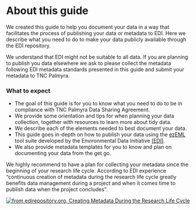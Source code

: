 # About this guide {.unnumbered}

We created this guide to help you document your data in a way that facilitates the process of publishing your data or metadata to EDI. Here we describe what you need to do to make your data publicly available through the EDI repository.

::: callout-important
We understand that EDI might not be suitable to all data. If you are planning to publish you data elsewhere we ask to please collect the metadata following EDI metadata standards presented in this guide and submit your metadata to TNC Palmyra.
:::

### What to expect

-   The goal of this guide is for you to know what you need to do to be in compliance with TNC Palmyra Data Sharing Agreement.
-   We provide some orientation and tips for when planning your data collection, together with resources to learn more about tidy data.
-   We describe each of the elements needed to best document your data.
-   This guide goes in-depth on how to publish your data using the [ezEML](https://ezeml.edirepository.org/eml/) tool suite developed by the Environmental Data Initiative [(EDI)](https://edirepository.org/).
-   We also provide metadata templates for you to know and plan on documenting your data from the get go.

::: callout-recommendation
We highly recommend to have a plan for collecting your metadata since the beginning of your research life cycle. According to EDI experience "continuous creation of metadata during the research life cycle greatly benefits data management during a project and when it comes time to publish data when the project concludes".
:::

[![from edirepository.org, Creating Metadata During the Research Life Cycle](pics/metadata-in-the-research-life-cycle.png)](https://edirepository.org/resources/creating-metadata-during-the-research-lifecycle)
